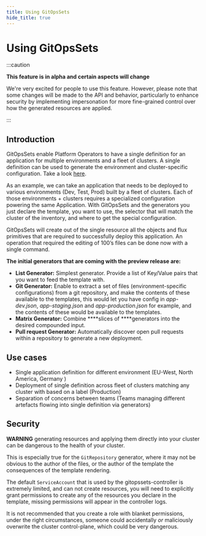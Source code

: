 ```yaml
---
title: Using GitOpsSets
hide_title: true
---
```



# Using GitOpsSets <TierLabel tiers="enterprise" />

:::caution

**This feature is in alpha and certain aspects will change**

We're very excited for people to use this feature.
However, please note that some changes will be made to the API and behavior,
particularly to enhance security by implementing impersonation for more
fine-grained control over how the generated resources are applied.

:::

## Introduction

GitOpsSets enable Platform Operators to have a single definition for an application for multiple environments and a fleet of clusters. A single definition can be used to generate the environment and cluster-specific configuration. Take a look [here](https://docs.google.com/presentation/d/107DBScCi-OndpgTPConnmDENRZo6j21Xd4Ro-8sNwYk/edit#slide=id.gf40d68bd3d_4_0).

As an example, we can take an application that needs to be deployed to various environments (Dev, Test, Prod) built by a fleet of clusters. Each of those environments + clusters requires a specialized configuration powering the same Application. With GitOpsSets and the generators you just declare the template, you want to use, the selector that will match the cluster of the inventory, and where to get the special configuration. 

GitOpsSets will create out of the single resource all the objects and flux primitives that are required to successfully deploy this application. An operation that required the editing of 100’s files can be done now with a single command. 

**The initial generators that are coming with the preview release are:**

- **List Generator:** Simplest generator. Provide a list of Key/Value pairs that you want to feed the template with.
- **Git Generator:** Enable to extract a set of files (environment-specific configurations) from a git repository, and make the contents of these available to the templates, this would let you have config in *app-dev.json*, *app-staging.json* and *app-production.json* for example, and the contents of these would be available to the templates.
- **Matrix Generator:** Combine ****slices of ****generators into the desired compounded input.
- **Pull request Generator:** Automatically discover open pull requests within a repository to generate a new deployment.

## Use cases

- Single application definition for different environment (EU-West, North America, Germany )
- Deployment of single definition across fleet of clusters matching any cluster with based on a label (Production) 
- Separation of concerns between teams (Teams managing different artefacts flowing into single definition via generators)

## Security

**WARNING** generating resources and applying them directly into your cluster can be dangerous to the health of your cluster.

This is especially true for the `GitRepository` generator, where it may not be obvious to the author of the files, or the author of the template the consequences of the template rendering.

The default `ServiceAccount` that is used by the gitopssets-controller is extremely limited, and can not create resources, you will need to explicitly grant permissions to create any of the resources you declare in the template, missing permissions will appear in the controller logs.

It is not recommended that you create a role with blanket permissions, under the right circumstances, someone could accidentally _or_ maliciously overwrite the cluster control-plane, which could be very dangerous.

[^yaml]: These are written as YAML mappings

